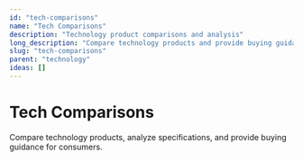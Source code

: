 ```yaml
---
id: "tech-comparisons"
name: "Tech Comparisons"
description: "Technology product comparisons and analysis"
long_description: "Compare technology products and provide buying guidance"
slug: "tech-comparisons"
parent: "technology"
ideas: []
---
```


# Tech Comparisons

Compare technology products, analyze specifications, and provide buying guidance for consumers.